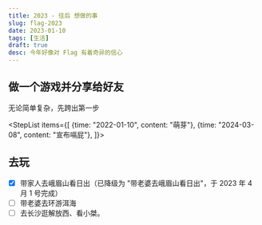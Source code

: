 ```yaml
---
title: 2023 - 往后 想做的事
slug: flag-2023
date: 2023-01-10
tags: [生活]
draft: true
desc: 今年好像对 Flag 有着奇异的信心
---
```



## 做一个游戏并分享给好友
无论简单复杂，先跨出第一步

<StepList items={[
  {time: "2022-01-10", content: "萌芽"},
  {time: "2024-03-08", content: "宣布嗝屁"},
]}></StepList>

## 去玩

- [x] 带家人去峨眉山看日出（已降级为 "带老婆去峨眉山看日出"，于 2023 年 4 月 1 号完成）
- [ ] 带老婆去环游洱海
- [ ] 去长沙逛解放西、看小桀。